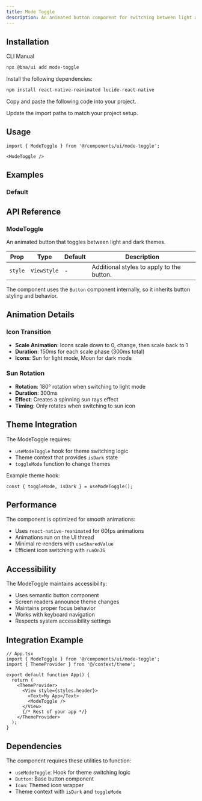 ```yaml
---
title: Mode Toggle
description: An animated button component for switching between light and dark themes.
---
```


<ComponentPreview
  name='mode-toggle-demo'
  description='Animated theme toggle button'
/>

## Installation

<CodeTabs>

<TabsList>
  <TabsTrigger value="cli">CLI</TabsTrigger>
  <TabsTrigger value="manual">Manual</TabsTrigger>
</TabsList>
<TabsContent value="cli">

```bash
npx @bna/ui add mode-toggle
```

</TabsContent>

<TabsContent value="manual">

<Steps>

<Step>Install the following dependencies:</Step>

```bash
npm install react-native-reanimated lucide-react-native
```

<Step>Copy and paste the following code into your project.</Step>

<ComponentSource name='mode-toggle' title='components/ui/mode-toggle.tsx' />

<Step>Update the import paths to match your project setup.</Step>

</Steps>

</TabsContent>

</CodeTabs>

## Usage

```tsx
import { ModeToggle } from '@/components/ui/mode-toggle';
```

```tsx
<ModeToggle />
```

## Examples

### Default

<ComponentPreview
  name='mode-toggle-demo'
  description='Animated theme toggle button'
/>

## API Reference

### ModeToggle

An animated button that toggles between light and dark themes.

| Prop    | Type        | Default | Description                               |
| ------- | ----------- | ------- | ----------------------------------------- |
| `style` | `ViewStyle` | -       | Additional styles to apply to the button. |

The component uses the `Button` component internally, so it inherits button styling and behavior.

## Animation Details

### Icon Transition

- **Scale Animation**: Icons scale down to 0, change, then scale back to 1
- **Duration**: 150ms for each scale phase (300ms total)
- **Icons**: Sun for light mode, Moon for dark mode

### Sun Rotation

- **Rotation**: 180° rotation when switching to light mode
- **Duration**: 300ms
- **Effect**: Creates a spinning sun rays effect
- **Timing**: Only rotates when switching to sun icon

## Theme Integration

The ModeToggle requires:

- `useModeToggle` hook for theme switching logic
- Theme context that provides `isDark` state
- `toggleMode` function to change themes

Example theme hook:

```tsx
const { toggleMode, isDark } = useModeToggle();
```

## Performance

The component is optimized for smooth animations:

- Uses `react-native-reanimated` for 60fps animations
- Animations run on the UI thread
- Minimal re-renders with `useSharedValue`
- Efficient icon switching with `runOnJS`

## Accessibility

The ModeToggle maintains accessibility:

- Uses semantic button component
- Screen readers announce theme changes
- Maintains proper focus behavior
- Works with keyboard navigation
- Respects system accessibility settings

## Integration Example

```tsx
// App.tsx
import { ModeToggle } from '@/components/ui/mode-toggle';
import { ThemeProvider } from '@/context/theme';

export default function App() {
  return (
    <ThemeProvider>
      <View style={styles.header}>
        <Text>My App</Text>
        <ModeToggle />
      </View>
      {/* Rest of your app */}
    </ThemeProvider>
  );
}
```

## Dependencies

The component requires these utilities to function:

- `useModeToggle`: Hook for theme switching logic
- `Button`: Base button component
- `Icon`: Themed icon wrapper
- Theme context with `isDark` and `toggleMode`
